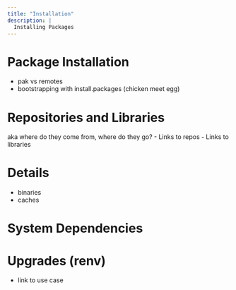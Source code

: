 ```yaml
---
title: "Installation"
description: |
  Installing Packages
---
```



# Package Installation
- pak vs remotes
- bootstrapping with install.packages (chicken meet egg)

# Repositories and Libraries 
aka where do they come from, where do they go?
- Links to repos 
- Links to libraries

# Details
- binaries
- caches

# System Dependencies

# Upgrades (renv)
- link to use case